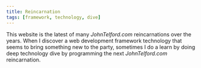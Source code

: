 ```yaml
---
title: Reincarnation
tags: [framework, technology, dive]
---
```


This website is the latest of many *JohnTelford.com* reincarnations over the years. When I discover a web development framework technology that seems to bring something new to the party, sometimes I do a learn by doing deep technology dive by programming the next *JohnTelford.com* reincarnation.